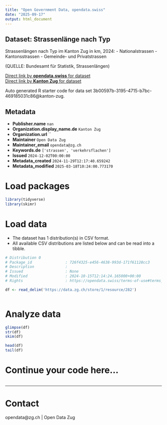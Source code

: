 ```yaml
---
title: "Open Government Data, opendata.swiss"
date: "2025-09-17"
output: html_document
---
```


## Dataset: Strassenlänge nach Typ

Strassenlängen nach Typ im Kanton Zug in km, 2024:
- Nationalstrassen
- Kantonsstrassen
- Gemeinde- und Privatstrassen

(QUELLE: Bundesamt für Statistik, Strassenlängen)

[Direct link by **opendata.swiss** for dataset](https://opendata.swiss/de/dataset/entwicklung-der-bodennutzung1)<br>
[Direct link by **Kanton Zug** for dataset](https://www.zg.ch/behoerden/gesundheitsdirektion/statistikfachstelle/themen/raum-und-umwelt/raum)

Auto generated R starter code for data set 3b00597b-3195-4715-b7bc-469185031c86@kanton-zug.

## Metadata

- **Publisher.name** `nan`
- **Organization.display_name.de** `Kanton Zug`
- **Organization.url** ``
- **Maintainer** `Open Data Zug`
- **Maintainer_email** `opendata@zg.ch`
- **Keywords.de** `['strassen', 'verkehrsflachen']`
- **Issued** `2024-12-02T00:00:00`
- **Metadata_created** `2024-11-29T12:17:40.659242`
- **Metadata_modified** `2025-03-18T10:24:00.773170`


# Load packages

```r

library(tidyverse)
library(skimr)

```

# Load data

-   The dataset has 1 distribution(s) in CSV format.
-   All available CSV distributions are listed below and can be read into a tibble.

```r

# Distribution 0
# Package_id               : 726f4325-e456-4638-993d-171f61128cc3
# Description              : 
# Issued                   : None
# Modified                 : 2024-10-15T12:14:24.165000+00:00
# Rights                   : https://opendata.swiss/terms-of-use#terms_by

df <- read_delim('https://data.zg.ch/store/1/resource/282')



```

# Analyze data

```r

glimpse(df)
str(df)
skim(df)

head(df)
tail(df)

```

# Continue your code here...

```r

```

------------------------------------------------------------------------

# Contact

opendata@zg.ch | Open Data Zug
